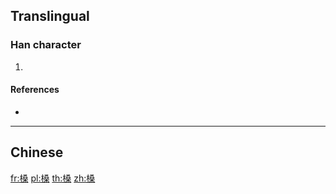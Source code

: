 ==Translingual==

===Han character===
{{Han char|rn=75|rad=木|as=10|sn=14|four=|canj=DEED|ids=⿰木桑}}

# {{defn|Han|sort=木10}}

====References====
* {{Han ref|kx=0546.251|hdz=21271.161|uh=69E1|ud=27105}}

----

==Chinese==
{{zh-see|桑|v}}

[[fr:槡]]
[[pl:槡]]
[[th:槡]]
[[zh:槡]]